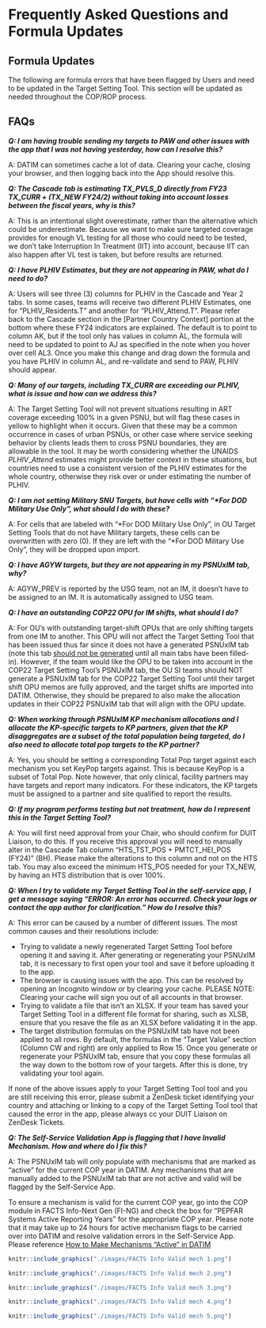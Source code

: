 # Frequently Asked Questions and Formula Updates

## Formula Updates

The following are formula errors that have been flagged by Users and need to be updated in the Target Setting Tool. This section will be updated as needed throughout the COP/ROP process.


## FAQs

***Q: I am having trouble sending my targets to PAW and other issues with the app that I was not having yesterday, how can I resolve this?***

A: DATIM can sometimes cache a lot of data. Clearing your cache, closing your browser, and then logging back into the App should resolve this. 

***Q: The Cascade tab is estimating TX_PVLS_D directly from FY23 TX_CURR + (TX_NEW FY24/2) without taking into account losses between the fiscal years, why is this?***

A: This is an intentional slight overestimate, rather than the alternative which could be underestimate.  Because we want to make sure targeted coverage provides for enough VL testing for all those who could need to be tested, we don't take Interruption In Treatment (IIT) into account, because IIT can also happen after VL test is taken, but before results are returned.

***Q: I have PLHIV Estimates, but they are not appearing in PAW, what do I need to do?***

A: Users will see three (3) columns for PLHIV in the Cascade and Year 2 tabs. In some cases, teams will receive two different PLHIV Estimates, one for "PLHIV_Residents.T" and another for "PLHIV_Attend.T". Please refer back to the Cascade section in the  [Partner Country Context] portion at the bottom where these FY24 indicators are explained. The default is to point to column AK, but if the tool only has values in column AL, the formula will need to be updated to point to AJ as specified in the note when you hover over cell AL3. Once you make this change and drag down the formula and you have PLHIV in column AL, and re-validate and send to PAW, PLHIV should appear.

***Q: Many of our targets, including TX_CURR are exceeding our PLHIV, what is issue and how can we address this?***

A: The Target Setting Tool will not prevent situations resulting in ART coverage exceeding 100% in a given PSNU, but will flag these cases in yellow to highlight when it occurs. Given that these may be a common occurrence in cases of urban PSNUs, or other case where service seeking behavior by clients leads them to cross PSNU boundaries, they are allowable in the tool. It may be worth considering whether the UNAIDS $PLHIV\_Attend$ estimates might provide better context in these situations, but countries need to use a consistent version of the PLHIV estimates for the whole country, otherwise they risk over or under estimating the number of PLHIV.

***Q: I am not setting Military SNU Targets, but have cells with "\*For DOD Military Use Only", what should I do with these?***

A: For cells that are labeled with "\*For DOD Military Use Only", in OU Target Setting Tools that do not have Military targets, these cells can be overwritten with zero (0). If they are left with the "\*For DOD Military Use Only", they will be dropped upon import.

***Q: I have AGYW targets, but they are not appearing in my PSNUxIM tab, why?***

A: AGYW_PREV is reported by the USG team, not an IM, it doesn't have to be assigned to an IM. It is automatically assigned to USG team.

<!-- #  ***Q: Cascade Tab "Patner Country Context" section column V "P.C. Est. ART Patients Tested for VLS" and column X "P.C. Est. Virally Suppressed ART Patients (FY22)" are blank, how should I fill these out or can I leave them blank?*** -->

<!-- # A: These two columns have been added and left blank for country teams to add in data, should they have reliable Host Country Data available to them. Should a team have access to this data, they should consult their PPM and DUIT Liaison prior to populating the columns. If a country does not have good Host Country Data VL data, the best way forward is likely to leave blank, and the Target Setting Tool will work with your PEPFAR TX_PVLS data on it's own. -->

***Q: I have an outstanding COP22 OPU for IM shifts, what should I do?***

A: For OU's with outstanding target-shift OPUs that are only shifting targets from one IM to another. This OPU will not affect the Target Setting Tool that has been issued thus far since it does not have a generated PSNUxIM tab (note this tab [should not be generated]{.underline} until all main tabs have been filled-in). However, if the team would like the OPU to be taken into account in the COP22 Target Setting Tool's PSNUxIM tab, the OU SI teams should NOT generate a PSNUxIM tab for the COP22 Target Setting Tool until their target shift OPU memos are fully approved, and the target shifts are imported into DATIM. Otherwise, they should be prepared to also make the allocation updates in their COP22 PSNUxIM tab that will align with the OPU update.

***Q: When working through PSNUxIM KP mechanism allocations and I allocate the KP-specific targets to KP partners, given that the KP disaggregates are a subset of the total population being targeted, do I also need to allocate total pop targets to the KP partner?***

A: Yes, you should be setting a corresponding Total Pop target against each mechanism you set KeyPop targets against. This is because KeyPop is a subset of Total Pop. Note however, that only clinical, facility partners may have targets and report many indicators. For these indicators, the KP targets must be assigned to a partner and site qualified to report the results.

```{=html}
<!-- # ***Q: Can you use FY25 Spectrum estimates to work through the Cascade tab?***

A: No, unless you receive approval from OGAC Leadership you should use FY23 Spectrum Data. Your target setting process for the COP24 Target Setting Tool should be to set FY25 targets based on where you are ending FY24. -->
```
```{=html}
<!-- ***Q: Why in the newly generated PSNUxIM tab are data-pack totals and roll up columns blank?***

A: Once you have regenerated your PSNUxIM tab from the Target Setting Tool Self-Service app, please open your newly regenerated tool, save your tool and close it. When you reopen your tool, it should populate your targets into that column. You will also need to drag down the formula in the far right "Target Values" section of the PSNUxIM tab to ensure all rows are populated with the proper formula. -->
```
***Q: If my program performs testing but not treatment, how do I represent this in the Target Setting Tool?***

A: You will first need approval from your Chair, who should confirm for DUIT Liaison, to do this. If you receive this approval you will need to manually alter in the Cascade Tab column "HTS_TST_POS + PMTCT_HEI_POS (FY24)" (BH). Please make the alterations to this column and not on the HTS tab. You may also exceed the minimum HTS_POS needed for your TX_NEW, by having an HTS distribution that is over 100%.

***Q: When I try to validate my Target Setting Tool in the self-service app, I get a message saying "ERROR: An error has occurred. Check your logs or contact the app author for clarification." How do I resolve this?***

A: This error can be caused by a number of different issues. The most common causes and their resolutions include:

-   Trying to validate a newly regenerated Target Setting Tool before opening it and saving it. After generating or regenerating your PSNUxIM tab, it is necessary to first open your tool and save it before uploading it to the app.
-   The browser is causing issues with the app. This can be resolved by opening an Incognito window or by clearing your cache. PLEASE NOTE: Clearing your cache will sign you out of all accounts in that browser.
-   Trying to validate a file that isn't an XLSX. If your team has saved your Target Setting Tool in a different file format for sharing, such as XLSB, ensure that you resave the file as an XLSX before validating it in the app.
-   The target distribution formulas on the PSNUxIM tab have not been applied to all rows. By default, the formulas in the "Target Value" section (Column CW and right) are only applied to Row 15. Once you generate or regenerate your PSNUxIM tab, ensure that you copy these formulas all the way down to the bottom row of your targets. After this is done, try validating your tool again.

If none of the above issues apply to your Target Setting Tool tool and you are still receiving this error, please submit a ZenDesk ticket identifying your country and attaching or linking to a copy of the Target Setting Tool tool that caused the error in the app, please always cc your DUIT Liaison on ZenDesk Tickets.

***Q: The Self-Service Validation App is flagging that I have Invalid Mechanism. How and where do I fix this?***

A: The PSNUxIM tab will only populate with mechanisms that are marked as "active" for the current COP year in DATIM. Any mechanisms that are manually added to the PSNUxIM tab that are not active and valid will be flagged by the Self-Service App.

To ensure a mechanism is valid for the current COP year, go into the COP module in FACTS Info-Next Gen (FI-NG) and check the box for "PEPFAR Systems Active Reporting Years" for the appropriate COP year. Please note that it may take up to 24 hours for active mechanism flags to be carried over into DATIM and resolve validation errors in the Self-Service App. Please reference [How to Make Mechanisms "Active" in DATIM](https://peptest.dfafacts.gov/assets/guides/HowtoMakeMechanismsAppearinDATIM.pdf)

```r
knitr::include_graphics("./images/FACTS Info Valid mech 1.png")
```

```r
knitr::include_graphics("./images/FACTS Info Valid mech 2.png")
```

```r
knitr::include_graphics("./images/FACTS Info Valid mech 3.png")
```

```r
knitr::include_graphics("./images/FACTS Info Valid mech 4.png")
```

```r
knitr::include_graphics("./images/FACTS Info Valid mech 5.png")
```
